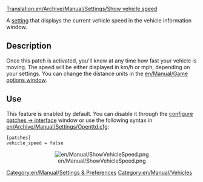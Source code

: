 [[Translation:en/Archive/Manual/Settings/Show vehicle speed]]

{{en/Outdated|Setting has been removed in 1.1, the speed is now always shown.}}



[[Category:en/Manual/Settings & Preferences]]
[[Category:en/Manual/Vehicles]]

A [[en/Archive/Manual/Settings/Advanced Settings|setting]] that displays the current vehicle speed in the vehicle information window.

== Description ==
Once this patch is activated, you'll know at any time how fast your vehicle is moving. The speed will be either displayed in km/h or mph, depending on your settings. You can change the distance units in the [[en/Manual/Game options window]].

== Use ==
This feature is enabled by default. You can disable it through the [[en/Archive/Manual/Settings/Advanced Settings/Interface#show-vehicle-speed-in-status-bar|configure patches -> interface]] window or use the following syntax in [[en/Archive/Manual/Settings/Openttd.cfg]]:

<pre>
[patches]
vehicle_speed = false
</pre>
<center>[[File:en/Manual/ShowVehicleSpeed.png]]</center>